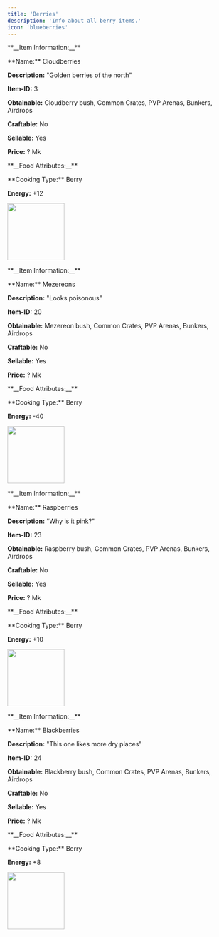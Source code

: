 ```yaml
---
title: 'Berries'
description: 'Info about all berry items.'
icon: 'blueberries'
---
```


<CardGroup cols={2}>
<Card>
<div className="flex flex-row space-x-8">
<div>
<p className="text-xl mb-2">**__Item Information:__**</p>
**Name:** Cloudberries

**Description:** "Golden berries of the north"

**Item-ID:** 3

**Obtainable:** Cloudberry bush, Common Crates, PVP Arenas, Bunkers, Airdrops

**Craftable:** No

**Sellable:** Yes

**Price:** ? Mk

<p className="text-xl mt-6 mb-2">**__Food Attributes:__**</p>
**Cooking Type:** Berry

**Energy:** +12
</div>
<img
height="128"
width="128"
  style={{ borderRadius: '0.5rem' }}
  src="https://i.imgur.com/XBKcdXZ.png"
/>
</div>
</Card>

<Card>
<div className="flex flex-row space-x-8">
<div>
<p className="text-xl mb-2">**__Item Information:__**</p>
**Name:** Mezereons

**Description:** "Looks poisonous"

**Item-ID:** 20

**Obtainable:** Mezereon bush, Common Crates, PVP Arenas, Bunkers, Airdrops

**Craftable:** No

**Sellable:** Yes

**Price:** ? Mk

<p className="text-xl mt-6 mb-2">**__Food Attributes:__**</p>
**Cooking Type:** Berry

**Energy:** -40
</div>
<img
height="128"
width="128"
  style={{ borderRadius: '0.5rem' }}
  src="https://i.imgur.com/aoSgfg4.png"
/>
</div>
</Card>

<Card>
<div className="flex flex-row space-x-8">
<div>
<p className="text-xl mb-2">**__Item Information:__**</p>
**Name:** Raspberries

**Description:** "Why is it pink?"

**Item-ID:** 23

**Obtainable:** Raspberry bush, Common Crates, PVP Arenas, Bunkers, Airdrops

**Craftable:** No

**Sellable:** Yes

**Price:** ? Mk

<p className="text-xl mt-6 mb-2">**__Food Attributes:__**</p>
**Cooking Type:** Berry

**Energy:** +10
</div>
<img
height="128"
width="128"
  style={{ borderRadius: '0.5rem' }}
  src="https://i.imgur.com/re2MQGM.png"
/>
</div>
</Card>

<Card>
<div className="flex flex-row space-x-8">
<div>
<p className="text-xl mb-2">**__Item Information:__**</p>
**Name:** Blackberries

**Description:** "This one likes more dry places"

**Item-ID:** 24

**Obtainable:** Blackberry bush, Common Crates, PVP Arenas, Bunkers, Airdrops

**Craftable:** No

**Sellable:** Yes

**Price:** ? Mk

<p className="text-xl mt-6 mb-2">**__Food Attributes:__**</p>
**Cooking Type:** Berry

**Energy:** +8
</div>
<img
height="128"
width="128"
  style={{ borderRadius: '0.5rem' }}
  src="https://i.imgur.com/idJSTbs.png"
/>
</div>
</Card>
</CardGroup>
